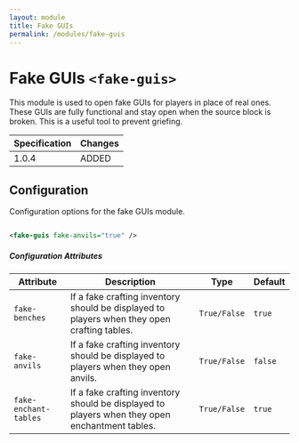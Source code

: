 ```yaml
---
layout: module
title: Fake GUIs
permalink: /modules/fake-guis
---
```


# Fake GUIs `<fake-guis>`

This module is used to open fake GUIs for players in place of real ones. These GUIs are fully functional and stay open when the source block is broken. This is a useful tool to prevent griefing.

| Specification | Changes |
| --- | --- |
| 1.0.4 | ADDED |

## Configuration

Configuration options for the fake GUIs module.

```xml

<fake-guis fake-anvils="true" />

```

##### Configuration Attributes

| Attribute | Description | Type | Default |
| --- | --- | --- | --- |
| `fake-benches` | If a fake crafting inventory should be displayed to players when they open crafting tables. | `True/False` | `true` |
| `fake-anvils` | If a fake crafting inventory should be displayed to players when they open anvils. | `True/False` | `false` |
| `fake-enchant-tables` | If a fake crafting inventory should be displayed to players when they open enchantment tables. | `True/False` | `true` |

